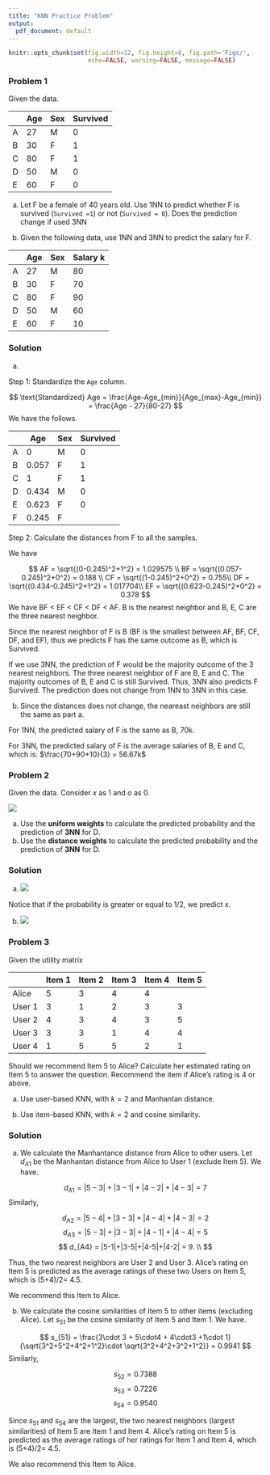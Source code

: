 ```yaml
---
title: "KNN Practice Problem"
output:
  pdf_document: default
---
```


```r
knitr::opts_chunk$set(fig.width=12, fig.height=8, fig.path='Figs/',
                      echo=FALSE, warning=FALSE, message=FALSE)
```

### Problem 1 
Given the data.

<center>
|    |   Age | Sex   |   Survived |
|----|-------|-------|------------|
| A  |    27 | M     |          0 |
| B  |    30 | F     |          1 |
| C  |    80 | F     |          1 |
| D  |    50 | M     |          0 |
| E  |    60 | F     |          0 |
</center>

a. Let F be a female of 40 years old.  Use 1NN to predict whether F is survived (`Survived =1`) or not (`Survived = 0`). Does the prediction change if used 3NN

b. Given the following data, use 1NN and 3NN to predict the salary for F. 

|    |   Age | Sex   |   Salary k |
|----|-------|-------|------------|
| A  |    27 | M     |         80 |
| B  |    30 | F     |         70 |
| C  |    80 | F     |         90 |
| D  |    50 | M     |         60 |
| E  |    60 | F     |         10 |

### Solution

a. 

Step 1: Standardize the `Age` column. 

$$
\text{Standardized} Age = \frac{Age-Age_{min}}{Age_{max}-Age_{min}} = \frac{Age - 27}{80-27}
$$
We have the follows. 

|    |   Age | Sex   |   Survived |
|----|-------|-------|------------|
| A  | 0     | M     |          0 |
| B  | 0.057 | F     |          1 |
| C  | 1     | F     |          1 |
| D  | 0.434 | M     |          0 |
| E  | 0.623 | F     |          0 |
| F  | 0.245  | F     |           |

Step 2: Calculate the distances from F to all the samples. 

We have 

$$
AF = \sqrt{(0-0.245)^2+1^2} = 1.029575 \\
BF = \sqrt{(0.057-0.245)^2+0^2} = 0.188 \\
CF = \sqrt{(1-0.245)^2+0^2} = 0.755\\
DF = \sqrt{(0.434-0.245)^2+1^2} = 1.017704\\
EF = \sqrt{(0.623-0.245)^2+0^2} = 0.378
$$
We have BF < EF < CF < DF < AF. B is the nearest neighbor and B, E, C are the three nearest neighbor. 

Since the nearest neighbor of F is B (BF is the smallest between AF, BF, CF, DF, and EF), thus we predicts F has the same outcome as B, which is Survived. 

If we use 3NN, the prediction of F would be the majority outcome of the 3 nearest neighbors.  The three nearest neighbor of F are B, E and C. The majority outcomes of B, E and C is still Survived.  Thus, 3NN also predicts F Survived.  The prediction does not change from 1NN to 3NN in this case. 

b. Since the distances does not change, the neareast neighbors are still the same as part a. 

For 1NN, the predicted salary of F is the same as B, 70k. 

For 3NN, the predicted salary of F is the average salaries of B, E and C, which is: $\frac{70+90+10}{3} = 56.67k$

### Problem 2

Given the data. Consider $x$ as 1 and $o$ as 0.

![](images/k241.png)

a. Use the **uniform weights** to calculate the predicted probability and the prediction of **3NN** for D.
b. Use the **distance weights** to calculate the predicted probability and the prediction of **3NN** for D. 

### Solution

a. 
![](images/k231.png)

Notice that if the probability is greater or equal to 1/2, we predict x. 

b. ![](images/k25.png)


### Problem 3

Given the utility matrix

|        | Item 1 | Item 2 | Item 3 | Item 4 | Item 5 |
|--------|--------|--------|--------|--------|--------|
| Alice  | 5      | 3      | 4      | 4      |        |
| User 1 | 3      | 1      | 2      | 3      | 3      |
| User 2 | 4      | 3      | 4      | 3      | 5      |
| User 3 | 3      | 3      | 1      | 4      | 4      |
| User 4 | 1      | 5      | 5      | 2      | 1      |

Should we recommend Item 5 to Alice?  Calculate her estimated rating on Item 5 to answer the question. Recommend the item if Alice's rating is 4 or above. 

a. Use user-based KNN, with $k=2$ and Manhantan distance. 

b. Use item-based KNN, with $k=2$ and cosine similarity. 

### Solution

a. We calculate the Manhantance distance from Alice to other users. Let $d_{A1}$ be the Manhantan distance from Alice to User 1 (exclude Item 5).  We have. 

$$
d_{A1} = |5-3|+|3-1|+|4-2|+|4-3| = 7
$$
Similarly, 

$$
d_{A2} = |5-4|+|3-3|+|4-4|+|4-3| = 2 $$
$$ d_{A3} = |5-3|+|3-3|+|4-1|+|4-4| = 5 $$
$$ d_{A4} = |5-1|+|3-5|+|4-5|+|4-2| = 9. \\
$$

Thus, the two nearest neighbors are User 2 and User 3.  Alice's rating on Item 5 is predicted as the average ratings of these two Users on Item 5, which is (5+4)/2= 4.5. 

We recommend this Item to Alice. 

b. We calculate the cosine similarities of Item 5 to other items (excluding Alice). Let $s_{51}$ be the cosine similarity of Item 5 and Item 1.  We have. 

$$
s_{51} = \frac{3\cdot 3 + 5\cdot4 + 4\cdot3 +1\cdot 1}{\sqrt{3^2+5^2+4^2+1^2}\cdot \sqrt{3^2+4^2+3^2+1^2}} = 0.9941
$$
Similarly, 

$$
s_{52} = 0.7388 $$
$$
s_{53} = 0.7226 $$
$$
s_{54} = 0.9540
$$

Since $s_{51}$ and $s_{54}$ are the largest, the two nearest neighbors (largest similarities) of Item 5 are Item 1 and Item 4.  Alice's rating on Item 5 is predicted as the average ratings of her ratings for Item 1 and Item 4, which is (5+4)/2= 4.5. 

We also recommend this Item to Alice. 
